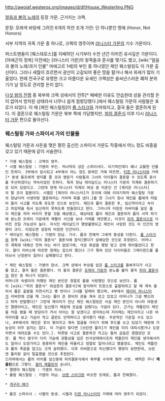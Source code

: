 http://awoiaf.westeros.org/images/d/df/House_Westerling.PNG

[[얼음과 불의 노래]]의 등장 가문. 근거지는 크랙.

문장: 모래색 바탕에 그려진 6개의 하얀 조개
가언: 단 하나뿐인 명예 (Honor, Not Honors)

서부 지역의 귀족 가문 중 하나로, 크랙의 영주이며 [[라니스터 가문]]의 기수 가문이다.

퍼스트맨들이 [웨스테로스]를 지배하던 시기부터 수천 년간 이어진 유서깊은 가문이다. [아에곤의 정복] 이전에는 [라니스터 가문]의 왕족들과 혼사를 맺기도 했고, [wiki:"얼음과 불의 노래/과거 인물" 마에고르 1세]의 부인 중 하나였던 제인 웨스털링도 이 가문 출신이다. 그러나 세월이 흐르면서 광산이 고갈되어 좋은 땅을 팔거나 해서 위세가 많이 기울었다. 한때 전국구로 유명한 크고 아름다운 요새인 크랙성은 을씨년스러운 폐허 분위기가 날 정도로 관리할 돈이 없다.

[[다섯 왕의 전쟁]] 중 북부와 크랙 성에서의 전투[* 패배한 이유도 안습한데 성을 관리할 돈이 없어서 방치된 상태라서 너무나 쉽게 점령당했다.]에서 웨스털링 가문의 사람들은 포로가 되었다. 이 때 [제인 웨스털링]이 [[롭 스타크]]와 가까워지고, 결국 둘은 결혼하게 된다. 이 결혼으로 웨스털링 가문은 북부 쪽에 가담했지만, [[피의 결혼식]] 이후 다시 [[라니스터 가문]] 편으로 돌아선다.

=== 웨스털링 가와 스파이서 가의 인물들 ===
웨스털링 가문과 사돈을 맺은 평민 출신인 스파이서 가문도 작중에서 어느 정도 비중을 갖고 있기 때문에 같이 서술한다.

 * 가웬 웨스털링 : 크랙의 영주.
 * 시벨 웨스털링 : 가웬의 부인. 처녀적의 성은 스파이서다. 이기적인데다 꽤나 교활한 인물인 듯하다. 3부에서 암시되고 4부에서 어느 정도 밝혀진 거에 따르면, [[티윈 라니스터]]와 거래[* 동생 돌프에게 영지를 줄 것과 명문가 사람들과 그녀의 아이들이 결혼할 수 있도록 혼사를 주선하겠다는 약속이었던 듯하다. 특히 장남 레이날드는 라니스터 가문의 직계와 결혼하기로 되어 있었다고. 그런데 현재 라니스터 직계의 여성 중 미혼인 건 [제리온 라니스터]의 딸 조이 힐뿐이다. 시벨은 [제이미 라니스터]가 조이에 대해 이야기하자 웨스털링 가문의 장남더러 사생아랑 결혼하라는 거라며 화를 냈다.]를 한 그녀가 장녀 제인을 롭에게 떠밀어 둘이 사고를 치도록 유도한 것으로 보인다. 제인과 롭이 결혼한 후, 임신약이라고 속이고 피임약을 줘서 임신하지 못하도록 만들었다고 한다. 그러니까 티윈은 아버지를 닮은 롭이 제인을 차마 버리지 못할 것을 예상했고, 예상대로 롭이 제인과 결혼하자 롭의 서약 파기에 분노한 프레이 가문에게 재빨리 서신을 보내 거래를 제안했고, 이것이 [[피의 결혼식]]으로 이어진 것일 가능성이 높다. 자식인 레이날드가 행방불명되고 제인이 사망한 것도 이 인간의 영향이 크다. 이정도면 굉장히 비정한 인간이다.
 * 레이날드 웨스털링 : 가웬의 장남. 기사. 롭과 친해져 그에게 충성을 다한다. [[롭 스타크]]와 함께 [wiki:"피의 결혼식" 결혼식에 참석]했다가 살해당한 것으로 추정된다. 어머니의 계획에 대해선 전혀 아는 바가 없었기에, 석궁 화살을 몇방 맞고 강에 뛰어들었다고 한다. 왈더 리버스에 따르면 원래는 잡으려 했으나 그가 묶여 있던 다이어울프 그레이윈드를 풀어놔서 난장판이 일어나 실패했다고 한다.

 * 제인 웨스털링 : 가웬의 장녀. 크랙 성에서 부상을 입은 [[롭 스타크]]를 돌봐주다가 사고를 쳤고, 결국 둘은 결혼했다. 이 둘의 결혼은 [[프레이 가문]]의 분노를 불러 결국 [[피의 결혼식]]의 원인 중 하나가 되었다.
 어머니의 속셈이야 어쨌든 제인 본인은 정말로 롭을 사랑했던 것으로 보인다. 롭이 [wiki:"피의 결혼식" 외삼촌의 결혼식]에 참석하러 트윈스로 출발하려고 할 때 계속 울어서 롭은 출발을 지연시키고 몇 번이나 그녀를 달래야 했으며, 4부에서 [[제이미 라니스터]]가 리버런에 갔을 때 그녀는 롭이 준 왕비의 관을 계속 갖고 있었고 어머니가 그걸 뺏으려고 하자 반발했다[* 그런데 제이미가 만난 제인 웨스털링은 사실 제인 본인이 아니라 여동생인 엘렌야이고, 제인은 임신했기 때문에 모습을 감췄다는 가설이 있다. 근거는 캐틀린이 제인을 처음 봤을 때 엉덩이가 커서 아이는 잘 낳겠다고 생각하는데 자이메는 제인이라고 나온 여자아이를 보고 가슴이 작고 골반도 빈약하다고 생각했기 때문. 주관적인 기준일 수도 있으나, 4부에서의 제인은 옷이 찢어지고 계속 얼굴을 가리기 위해 후드를 쓰고 있었기 때문에 가능성이 아주 없지는 않다. 이 가설이 맞다면 [브린덴 툴리]가 제인을 미리 대피시켰거나 도망치면서 데려갔을 수도 있다.]. 하룻밤 사고로 결혼하것 치고는 둘의 금슬은 괜찮았던 모양. 롭 역시 옆구리 다리 가슴에 관통상을 입은 빈사상태에서조차 캐틀린이 제인을 생각해서라도 일어나 도망가라고 종용하자 제인을 떠올리고 정말로 일어나려고 했을정도. 제인도 케틀린과 롭의 죽음을 알고는 크게 슬퍼했다. 이후 리버룬으로 피신했다가 행방이 묘연한데, 브린덴 툴리랑 같이 탈출했을 것으로 추정된다.
 드라마에서는 롭의 아이를 임신중에 피의결혼식에서 복부를 수차례 찔려 사망. 배역은 우나 '''채플린'''으로 그렇다. [[찰리 채플린]]의 손녀다.
 * 엘렌야 웨스털링 : 가웬의 차녀.
 * 롤람 웨스털링 : 가웬의 차남. [[브랜 스타크]]랑 비슷한 또래로, 롭과 친해졌다. 

 * [[개구리 매기]]

 * 롤프 스파이서 : 시벨의 동생. 시벨과 [[티윈 라니스터]]의 거래에 따라 영주가 되었다.
